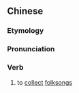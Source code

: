 {{also|采风|採風}}
==Chinese==
{{zh-forms|s=采风|t2=採風}}

===Etymology===
{{rfe|lang=zh}}

===Pronunciation===
{{zh-pron
|m=cǎifēng
|c=coi2 fung1
|cat=v
}}

===Verb===
{{zh-verb}}

# to [[collect]] [[folksong]]s